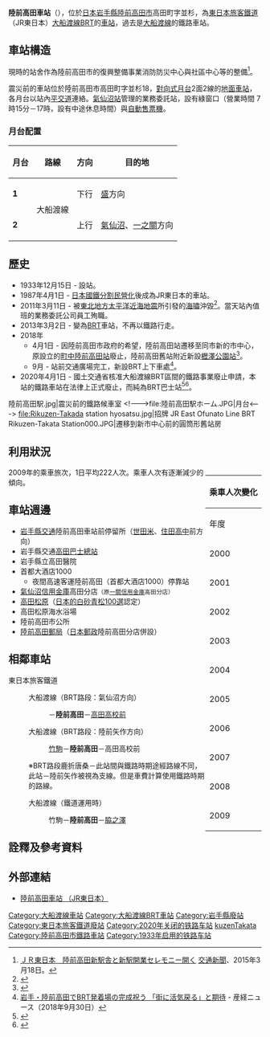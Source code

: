 {{noteTA
|T=zh-tw:陸前高田車站;zh-hk:陸前高田站;zh-cn:陸前高田站;
|1=zh-tw:陸前高田車站;zh-hk:陸前高田站;zh-cn:陸前高田站;
}}
{{日本車站資訊
|公司色 = green
|文字色 = #fff
|站名 = 陸前高田
|圖片 =JR_East_BRT_Rikuzen-Takata_Station.jpg
|pxl = 285px
|圖片說明 =BRT車站站房（2018年12月）
|日文原名 =陸前高田
|平假名 =りくぜんたかた 
|羅馬拼音 =Rikuzen-Takata
|副站名 = 
|所屬公司 = [[東日本旅客鐵道|東日本旅客鐵道]]（JR東日本）
|電報略號 =タカ
|車站編號 =
|所在地 = [[岩手縣|岩手縣]][[陸前高田市|陸前高田市]]高田町字並杉19
|車站構造 = [[地面車站|地面車站]]
|月台配置 =2面2線
|停站路線數 =2
|所屬路線1 = {{Color|#ff6600|■}}[[大船渡線|大船渡線]]（BRT路段：氣仙沼方向）
|前一站1 = {{link-ja|奇跡的一本松站|奇跡の一本松駅|奇跡的一本松}}
|前一站距離1 = 3.0
|後一站距離1 = 0.8
|後一站1 = [[高田高校前站|高田高校前]]
|車站編號1 = 
|距離1 = 85.4
|起點站1 = [[一之關站|一之關]]
|所屬路線2 = {{Color|#ff6600|■}}大船渡線（BRT路段：陸前矢作方向）
|前一站2 = [[竹駒站|竹駒]]
|前一站距離2 = 2.9
|後一站距離2 = 0.8
|後一站2 = 高田高校前
|車站編號2 = 
|距離2 = 85.4
|起點站2 = 一之關
|啟用年月日 = 1933年（[[昭和|昭和]]8年）12月15日
|廢站年月日 = 
|乘客人數 = 87
|統計年度 =2015年
|轉車 =
|備註 =業務委託站<br />設有[[綠窗口|綠窗口]]
}}
'''陸前高田車站'''（{{jpn|j=陸前高田駅|hg=りくぜんたかたえき|rm=Rikuzen-takata eki|f=y}}），位於[[日本|日本]][[岩手縣|岩手縣]][[陸前高田市|陸前高田市]]高田町字並杉，為[[東日本旅客鐵道|東日本旅客鐵道]]（JR東日本）[[大船渡線BRT|大船渡線BRT]]的[[車站|車站]]，過去是[[大船渡線|大船渡線]]的鐵路車站。

== 車站構造 ==
現時的站舍作為陸前高田市的復興整備事業消防防災中心與社區中心等的整備<ref name="kotsushinbun">[http://train.cyberstation.ne.jp/content/railwaynews/2015/03/18/15168/?uid=NULLGWDOCOMO&reload=1 ＪＲ東日本　陸前高田新駅舎と新駅開業セレモニー開く]{{dead link|date=2018年2月 |bot=InternetArchiveBot |fix-attempted=yes }} [[交通新聞|交通新聞]]、2015年3月18日。</ref>。

震災前的車站位於陸前高田市高田町字並杉18，[[對向式月台|對向式月台]]2面2線的[[地面車站|地面車站]]，各月台以站內[[平交道|平交道]]連絡。[[氣仙沼站|氣仙沼站]]管理的業務委託站，設有綠窗口（營業時間 7時15分－17時，設有中途休息時間）與[[自動售票機|自動售票機]]。
=== 月台配置 ===
{| class=wikitable
|-
!月台!!路線!!方向!!目的地
|-
|'''1'''
|rowspan=2|{{Color|#ff6600|■}}大船渡線
|下行
|[[盛站|盛]]方向
|-
|'''2'''
|上行
|[[氣仙沼站|氣仙沼]]、[[一之關站|一之關]]方向
|}
== 歷史 ==
* 1933年12月15日 - 設站。
* 1987年4月1日 -  [[日本國鐵分割民營化|日本國鐵分割民營化]]後成為JR東日本的車站。
* 2011年3月11日 - 被[[東北地方太平洋近海地震|東北地方太平洋近海地震]]所引發的[[海嘯|海嘯]]沖毀<ref>{{Cite web|url=http://www.sankeibiz.jp/business/news/110401/bsd1104010801004-n1.htm|title=【東日本大震災】JR東日本、太平洋沿岸の23駅流失|date=2011年4月1日|publisher=[[產業經濟新聞社|產業經濟新聞社]]|accessdate=2011年4月7日|deadurl=yes|archiveurl=https://web.archive.org/web/20110413050421/http://www.sankeibiz.jp/business/news/110401/bsd1104010801004-n1.htm|archivedate=2011年4月13日}}</ref>。當天站內值班的業務委託公司員工殉職。
* 2013年3月2日 - 變為[[BRT|BRT]]車站，不再以鐵路行走。
* 2018年
**4月1日 - 因陸前高田市政府的希望，陸前高田站遷移至同市新的市中心，原設立的[[町中陸前高田站|町中陸前高田站]]廢止，陸前高田舊站附近新設[[櫪澤公園站|櫪澤公園站]]<ref name="jrmorioka20171030">{{PDFlink|{{Cite press release |url=http://www.jr-morioka.com/cgi-bin/pdf/press/pdf_1509342110_1.pdf|title=大船渡線BRT「陸前高田駅」移転及び「栃ヶ沢公園駅」新設等のお知らせ|publisher=東日本旅客鉄道盛岡支社プレスリリース|date=2017-10-30|archiveurl=https://web.archive.org/web/20180205042845/http://www.jr-morioka.com/cgi-bin/pdf/press/pdf_1509342110_1.pdf|archivedate=2018-02-05}}}}</ref>。
**9月 - 站前交通廣場完工，新設BRT上下車處<ref>[https://www.sankei.com/life/news/180930/lif1809300038-n1.html 岩手・陸前高田でBRT発着場の完成祝う 「街に活気戻る」と期待] - 産経ニュース（2018年9月30日）</ref>。
*2020年4月1日 - 國土交通省核准大船渡線BRT區間的鐵路事業廢止申請，本站的鐵路車站在法律上正式廢止，而純為BRT巴士站<ref>{{Cite press release|url=https://www.jreast.co.jp/press/2019/20200131_ho01.pdf|archiveurl=https://web.archive.org/web/20200204215535/https://www.jreast.co.jp/press/2019/20200131_ho01.pdf|format=PDF|language=ja|title=気仙沼線（柳津〜気仙沼間）及び大船渡線（気仙沼〜盛間）における鉄道事業の廃止の日の繰上げの届出について|publisher=東日本旅客鉄道|date=2020-01-31|accessdate=2020-02-06|archivedate=2020-02-04}}</ref><ref>{{Cite press release|url=https://wwwtb.mlit.go.jp/tohoku/sm/topics/td-haishitodoke0129.pdf|format=PDF|language=ja|title=鉄道事業の廃止の届出に係る廃止の日の繰上げについて|publisher=国土交通省東北運輸局|date=2020-01-29|accessdate=2020-02-06|archiveurl=https://web.archive.org/web/20200130104127/https://wwwtb.mlit.go.jp/tohoku/sm/topics/td-haishitodoke0129.pdf|archivedate=2020-01-30}}</ref>。
<gallery>
陸前高田駅.jpg|震災前的鐵路候車室
<!--->file:陸前高田駅ホーム.JPG|月台<--->
file:Rikuzen-Takada station hyosatsu.jpg|招牌
JR East Ofunato Line BRT Rikuzen-Takata Station000.JPG|遷移到新市中心前的圓筒形舊站房
</gallery>

== 利用狀況 ==
<div style="float: right; text-align: center;">
{| class="wikitable" style="margin: 1em 0.2em; text-align: center; font-size: 80%;"
|- style="background: #ddd;"
!colspan="2"|乘車人次變化
|-
!年度
!一日平均乘車人次
|-
|2000
|433
|-
|2001
|426
|-
|2002
|390
|-
|2003
|352
|-
|2004
|324
|-
|2005
|288
|-
|2006
|287
|-
|2007
|260
|-
|2008
|253
|-
|2009
|222
|}
</div>
2009年的乘車旅次，1日平均222人次。乘車人次有逐漸減少的傾向。

== 車站週邊 ==
* [[岩手縣交通|岩手縣交通]]陸前高田車站前停留所（[[住田町|世田米]]、[[岩手縣立住田高級中学|住田高中]]前方向）
* 岩手縣交通[[高田巴士總站|高田巴士總站]]
* 岩手縣立高田醫院
* 首都大酒店1000
** 夜間高速客運陸前高田（首都大酒店1000）停靠站
* [[氣仙沼信用金庫|氣仙沼信用金庫]]高田分店<small>（原[[一關信用金庫|一關信用金庫]]高田分店）</small>
* [[高田松原|高田松原]]（[[日本的白砂青松100選|日本的白砂青松100選]]認定）
* 高田松原海水浴場
* 陸前高田市公所
* [[陸前高田郵局|陸前高田郵局]]（[[日本郵政|日本郵政]]陸前高田分店併設）

== 相鄰車站 ==
; 東日本旅客鐵道
: {{Color|#ff6600|■}}大船渡線（BRT路段：氣仙沼方向）
:: {{link-ja|奇跡的一本松站|奇跡の一本松駅|奇跡的一本松}}－'''陸前高田'''－[[高田高校前站|高田高校前]]
: {{Color|#ff6600|■}}大船渡線（BRT路段：陸前矢作方向）
:: [[竹駒站|竹駒]]－'''陸前高田'''－高田高校前
:※BRT路段鹿折唐桑－此站間與鐵路時期途經路線不同，此站－陸前矢作被視為支線。但是車費計算使用鐵路時期的路線。
: {{Color|#ff6600|■}}大船渡線（鐵道運用時）
:: 竹駒－'''陸前高田'''－[[脇之澤站|脇之澤]]

==詮釋及參考資料 ==
{{reflist}}

== 外部連結 ==
*{{ja}}[http://www.jreast.co.jp/estation/station/info.aspx?StationCd=1667 陸前高田車站 （JR東日本）]

{{大船渡線}}

{{DEFAULTSORT:Rikuzen-Takata}}

[[Category:大船渡線車站|Category:大船渡線車站]]
[[Category:大船渡線BRT車站|Category:大船渡線BRT車站]]
[[Category:岩手縣廢站|Category:岩手縣廢站]]
[[Category:東日本旅客鐵道廢站|Category:東日本旅客鐵道廢站]]
[[Category:2020年关闭的铁路车站|Category:2020年关闭的铁路车站]]
[[Category:日本鐵路車站_Ri|kuzenTakata]]
[[Category:陸前高田市鐵路車站|Category:陸前高田市鐵路車站]]
[[Category:1933年启用的铁路车站|Category:1933年启用的铁路车站]]